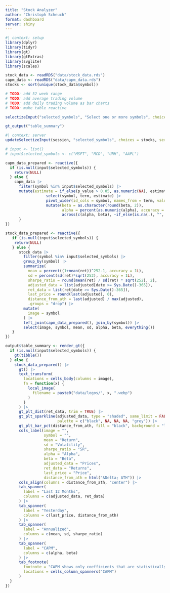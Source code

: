 ```yaml
---
title: "Stock Analyzer"
author: "Christoph Scheuch"
format: dashboard
server: shiny
---
```


```r
#| context: setup
library(dplyr)
library(tidyr)
library(gt)
library(gtExtras)
library(svglite)
library(scales)

stock_data <- readRDS("data/stock_data.rds")
capm_data <- readRDS("data/capm_data.rds")
stocks <- sort(unique(stock_data$symbol))

# TODO: add 52 week range
# TODO: add average trading volume
# TODO: add daily trading volume as bar charts
# TODO: make table reactive
```

```r
selectizeInput("selected_symbols", "Select one or more symbols", choices = NULL, multiple = TRUE)

gt_output("table_summary")
```

```r
#| context: server
updateSelectizeInput(session, "selected_symbols", choices = stocks, server = TRUE)

# input <- list()
# input$selected_symbols <- c("MSFT", "MCD", "UNH", "AAPL")

capm_data_prepared <- reactive({
  if (is.null(input$selected_symbols)) {
    return(NULL)
  } else {
    capm_data |> 
      filter(symbol %in% input$selected_symbols) |> 
      mutate(estimate = if_else(p_value > 0.05, as.numeric(NA), estimate)) |> 
                  select(symbol, term, estimate) |> 
                  pivot_wider(id_cols = symbol, names_from = term, values_from = estimate) |> 
                  mutate(beta = as.character(round(beta, 2)), 
                         alpha = percent(as.numeric(alpha), accuracy = 1L),
                         across(c(alpha, beta), ~if_else(is.na(.), "", .)))
      }
})

stock_data_prepared <- reactive({
   if (is.null(input$selected_symbols)) {
    return(NULL)
   } else {
      stock_data |> 
        filter(symbol %in% input$selected_symbols) |> 
        group_by(symbol) |> 
        summarize(
          mean = percent((1+mean(ret))^252-1, accuracy = 1L),
          sd = percent(sd(ret)*sqrt(252), accuracy = 1L),
          sharpe_ratio = round(mean(ret) / sd(ret) * sqrt(252), 2),
          adjusted_data = list(adjusted[date >= Sys.Date()-365]), 
          ret_data = list(ret[date >= Sys.Date()-365]),
          last_price = round(last(adjusted), 0),
          distance_from_ath = last(adjusted) / max(adjusted),
          .groups = "drop") |>
        mutate(
          image = symbol
        ) |> 
        left_join(capm_data_prepared(), join_by(symbol)) |> 
        select(image, symbol, mean, sd, alpha, beta, everything()) 
   }
})

output$table_summary <- render_gt({
  if (is.null(input$selected_symbols)) {
    gt(tibble())
  } else {
    stock_data_prepared() |> 
      gt() |>
      text_transform(
        locations = cells_body(columns = image),
        fn = function(x) {
          local_image(
            filename = paste0("data/logos/", x, ".webp")
          )
        }
      ) |> 
      gt_plt_dist(ret_data, trim = TRUE) |> 
      gt_plt_sparkline(adjusted_data, type = "shaded", same_limit = FALSE, label = FALSE, 
                       palette = c("black", NA, NA, NA, "grey")) |> 
      gt_plt_bar_pct(distance_from_ath, fill = "black", background = "lightgrey", width = 75) |> 
      cols_label(image = "",
                 symbol = "", 
                 mean = "Return",
                 sd = "Volatility",
                 sharpe_ratio = "SR",
                 alpha = "Alpha",
                 beta = "Beta",
                 adjusted_data = "Prices",
                 ret_data = "Returns",
                 last_price = "Price",
                 distance_from_ath = html("&Delta; ATH")) |> 
      cols_align(columns = distance_from_ath, "center") |> 
      tab_spanner(
        label = "Last 12 Months",
        columns = c(adjusted_data, ret_data)
      ) |>  
      tab_spanner(
        label = "Yesterday",
        columns = c(last_price, distance_from_ath)
      ) |> 
      tab_spanner(
        label = "Annualized",
        columns = c(mean, sd, sharpe_ratio)
      ) |> 
      tab_spanner(
        label = "CAPM",
        columns = c(alpha, beta)
      ) |> 
      tab_footnote(
        footnote = "CAPM shows only coefficients that are statistically significant at 5%.",
        locations = cells_column_spanners("CAPM")
      ) 
  }
})

```

